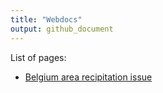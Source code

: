 ```yaml
---
title: "Webdocs"
output: github_document
---
```

    
List of pages:

- [Belgium area recipitation issue](./precip_odd_pattern.html)